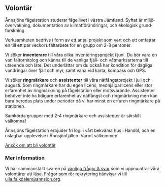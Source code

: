 ## Volontär

Ånnsjöns fågelstation studerar fågellivet i västra Jämtland. Syftet är miljö&shy;övervakning, dokumentation av klimat&shy;förändringar, och ekologisk grund&shy;forskning.

Verksamheten bedrivs i form av ett antal projekt som vart och ett omfattar en till ett par veckors fältarbete för en grupp om 2-8 personer.

Vi söker **inventerare** till våra olika inventeringsprojekt i juni. Du bör vara en van fältornitolog och känna till de vanliga fjäll- och våtmarksarterna till utseende och läte. Det underlättar om du också har kondition för dagliga vandringar över fjäll och myr, samt vana vid karta, kompass och GPS.

Vi söker **ringmärkare** och **assistenter** till våra nätfångstprojekt i juli och augusti. Som ringmärkare har du egen licens, medhjälparlicens eller stor erfarenhet av ringmärkning på fågelstation eller motsvarande. Assistenter behöver inte ha tidigare erfarenhet av nätfångst och ringmärkning men kan bara beredas plats under perioder då vi har minst en erfaren ringmärkare på stationen.

Samkörda grupper med 2-4 ringmärkare och assistenter är särskilt välkomna!

Ånnsjöns fågelstation erbjuder fri logi i vårt bekväma hus i Handöl, och en oslagbar upplevelse i Ånnsjönfjällen. Varmt välkommen!

[Ansök om att bli volontär](/volunteer/application)

### Mer information

Vi har sammanställt svaren på [vanliga frågor & svar](/volunteer/information) som vi uppmuntrar våra volontärer att läsa. Frågor som rör rekrytering hänvisar vi till ulla.falkdalen@annsjon.org.
